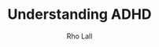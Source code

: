---
title: "Understanding ADHD"
chapter: 2
publish: "2022-06-18"
update: "2022-06-18"
hero_image: "" 
hero_alt: ""
author: "Rho Lall"
keywords: ""

short: "



"

---
